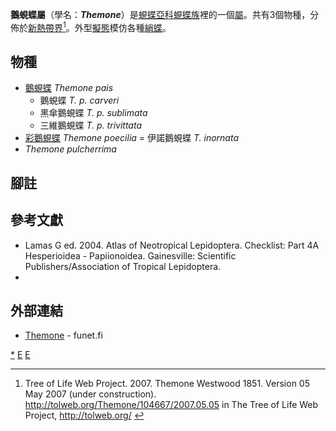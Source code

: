 {{NoteTA
|G1=Butterfly
}}
{{Automatic Taxobox
| taxon = Themone
| authority = Westwood, 1851
| image = ThemonePaisHubner1820ODMFUpUn.jpg
| image_caption = [[鵝蜆蝶|鵝蜆蝶]]<br />''Themone pais''
| type_species = [[鵝蜆蝶|鵝蜆蝶]]<br />''Helicopis pais''
| type_species_authority = Hübner, [1820]
| subdivision_ranks = 物種
| subdivision = 共3種，詳閱正文。
| synonyms =
}}

'''鵝蜆蝶屬'''（學名：'''''Themone'''''）是[[蜆蝶亞科|蜆蝶亞科]][[蜆蝶族|蜆蝶族]]裡的一個[[屬|屬]]。共有3個物種，分佈於[[新熱帶界|新熱帶界]]<ref>Tree of Life Web Project. 2007. Themone Westwood 1851. Version 05 May 2007 (under construction). http://tolweb.org/Themone/104667/2007.05.05 in The Tree of Life Web Project, http://tolweb.org/ {{Wayback|url=http://tolweb.org/ |date=20110515100516 }} {{en}}</ref>。外型[[擬態|擬態]]模仿各種[[綃蝶族|綃蝶]]。

== 物種 ==
* [[鵝蜆蝶|鵝蜆蝶]] ''Themone pais''
** 鵝蜆蝶 ''T. p. carveri''
** 黑傘鵝蜆蝶 ''T. p. sublimata''
** 三維鵝蜆蝶 ''T. p. trivittata''
* [[彩鵝蜆蝶|彩鵝蜆蝶]] ''Themone poecilia'' = 伊諾鵝蜆蝶 ''T. inornata''
* ''Themone pulcherrima''

== 腳註 ==
{{reflist}}

== 參考文獻 ==
{{Commons category| Themone}}
* Lamas G ed. 2004. Atlas of Neotropical Lepidoptera. Checklist: Part 4A Hesperioidea - Papiionoidea. Gainesville: Scientific Publishers/Association of Tropical Lepidoptera.
* {{Cite book | author = 寿建新, 周尧, 李宇飞 | title = 世界蝴蝶分類名錄 | location = 中國 | publisher = 陝西科學技術出版社 | date = 2006-04-01 | ISBN = 9787536936768}}

== 外部連結 ==
* [http://ftp.funet.fi/pub/sci/bio/life/insecta/lepidoptera/ditrysia/papilionoidea/riodinidae/themone/ Themone] - funet.fi

{{蜆蝶亞科}}
{{Taxonbar|from=Q1762526}}

[[Category:鵝蜆蝶屬|*]]
[[Category:蜆蝶族|E]]
[[Category:1851年描述的分类群|E]]